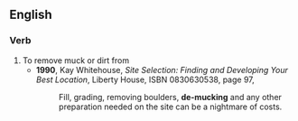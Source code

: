 {{rfv}}
==English==
===Verb===
{{en-verb|inf=to [[de-]][[muck]]}}
#To remove muck or dirt from
#*'''1990''', Kay Whitehouse, ''Site Selection: Finding and Developing Your Best Location'', Liberty House, ISBN 0830630538, page 97,
#*:Fill, grading, removing boulders, '''de-mucking''' and any other preparation needed on the site can be a nightmare of costs.